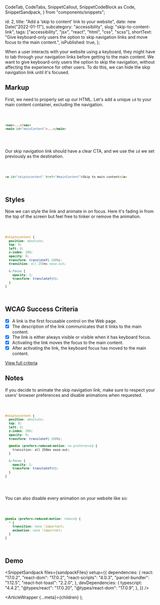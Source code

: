   CodeTab,
  CodeTabs,
  SnippetCallout,
  SnippetCodeBlock as Code,
  SnippetSandpack,
} from "components/snippets";

  id: 2,
  title: "Add a ‘skip to content’ link to your website",
  date: new Date("2022-01-11"),
  subcategory: "accessibility",
  slug: "skip-to-content-link",
  tags: ["accessibility", "jsx", "react", "html", "css", "scss"],
  shortText:
    "Give keyboard-only users the option to skip navigation links and move focus to the main content.",
  isPublished: true,
};

When a user interacts with your website using a keyboard, they might have to tab through your navigation links before getting to the main content. We want to give keyboard-only users the option to skip the navigation, without affecting the experience for other users. To do this, we can hide the skip navigation link until it's focused.

## Markup

First, we need to properly set up our HTML. Let's add a unique `id` to your main content container, excluding the navigation.

<Code filename="index.html">

```html
<nav>...</nav>
<main id="mainContent">...</main>
```

</Code>

\
Our skip navigation link should have a clear CTA, and we use the `id` we set previously as the destination.

<Code filename="index.html">

```html
<a id="skiptocontent" href="#mainContent">Skip to main content</a>
```

</Code>

## Styles

Now we can style the link and animate in on focus. Here it's fading in from the top of the screen but feel free to tinker or remove the animation.

<Code filename="styles.css">

```css
#skiptocontent {
  position: absolute;
  top: 0;
  left: 0;
  z-index: 200;
  opacity: 0;
  transform: translateY(-100%);
  transition: all 250ms ease-out;

  &:focus {
    opacity: 1;
    transform: translateY(0);
  }
}
```

</Code>

## WCAG Success Criteria

- [x] A link is the first focusable control on the Web page.
- [x] The description of the link communicates that it links to the main content.
- [x] The link is either always visible or visible when it has keyboard focus.
- [x] Activating the link moves the focus to the main content.
- [x] After activating the link, the keyboard focus has moved to the main content.

[View full criteria](https://www.w3.org/TR/WCAG20-TECHS/G1.html)

## Notes

If you decide to animate the skip navigation link, make sure to respect your users' browser preferences and disable animations when requested.

<Code filename="styles.css">

```css
#skiptocontent {
  position: absolute;
  top: 0;
  left: 0;
  z-index: 200;
  opacity: 0;
  transform: translateY(-100%);

  @media (prefers-reduced-motion: no-preference) {
    transition: all 250ms ease-out;
  }

  &:focus {
    opacity: 1;
    transform: translateY(0);
  }
}
```

</Code>

\
You can also disable every animation on your website like so:

<Code filename="styles.css">

```css
@media (prefers-reduced-motion: reduce) {
  * {
    transition: none !important;
    animation: none !important;
  }
}
```

</Code>

## Demo

<SnippetSandpack
  files={sandpackFiles}
  setup={{
    dependencies: {
      react: "17.0.2",
      "react-dom": "17.0.2",
      "react-scripts": "4.0.3",
      "parcel-bundler": "1.12.5",
      "react-hot-toast": "2.2.0",
    },
    devDependencies: {
      typescript: "4.4.2",
      "@types/react": "17.0.20",
      "@types/react-dom": "17.0.9",
    },
  }}
/>

  <ArticleWrapper {...meta}>{children}</ArticleWrapper>
);
